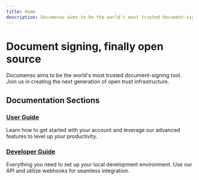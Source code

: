 ```yaml
---
title: Home
description: Documenso aims to be the world's most trusted document-signing tool. Join us in creating the next generation of open trust infrastructure.
---
```


# Document signing, finally open source

Documenso aims to be the world's most trusted document-signing tool. Join us in creating the next generation of open trust infrastructure.

## Documentation Sections

### [User Guide](/documenso-docs/apps/documentation/pages/users/index)

Learn how to get started with your account and leverage our advanced features to level up your productivity.

### [Developer Guide](/documenso-docs/apps/documentation/pages/developers/index)

Everything you need to set up your local development environment. Use our API and utilize webhooks for seamless integration.
